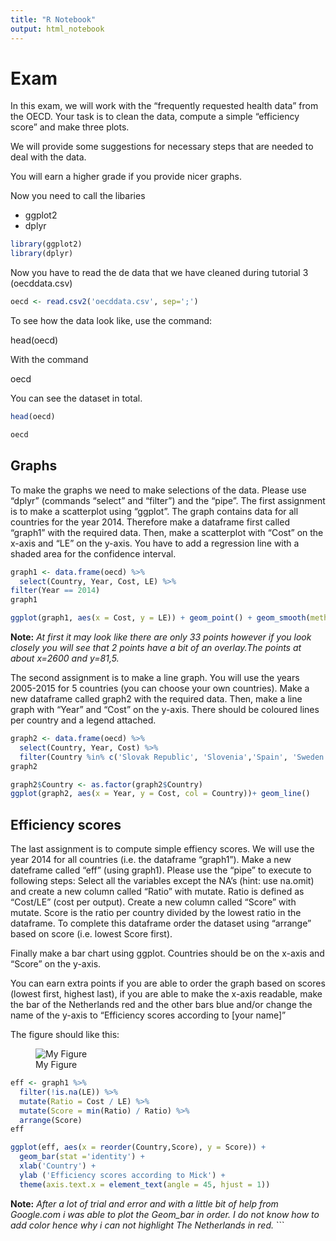 ---
title: "R Notebook"
output: html_notebook
---

# Exam

In this exam, we will work with the "frequently requested health data" from the OECD.
Your task is to clean the data, compute a simple "efficiency score" and make three plots. 

We will provide some suggestions for necessary steps that are needed to deal with the data.

You will earn a higher grade if you provide nicer graphs.  

Now you need to call the libaries

* ggplot2
* dplyr



```{r}
library(ggplot2)
library(dplyr)
```


Now you have to read the de data that we have cleaned during tutorial 3 (oecddata.csv)

```{r}
oecd <- read.csv2('oecddata.csv', sep=';')

```

To see how the data look like, use the command:

head(oecd)

With the command

oecd


You can see the dataset in total.

```{r}
head(oecd)
```
```{r}
oecd
```

## Graphs

To make the graphs we need to make selections of the data. Please use "dplyr" (commands "select" and "filter") and the "pipe". The first assignment is to make a scatterplot using "ggplot". The graph contains data for all countries for the year 2014. Therefore make a dataframe first called "graph1" with the required data.
Then, make a scatterplot with "Cost" on the x-axis and "LE" on the y-axis. You have to add a regression line with a shaded area for the confidence interval.


```{r}
graph1 <- data.frame(oecd) %>%
  select(Country, Year, Cost, LE) %>%
filter(Year == 2014)
graph1
```


```{r}
ggplot(graph1, aes(x = Cost, y = LE)) + geom_point() + geom_smooth(method=lm)
```
**Note:**
*At first it may look like there are only 33 points however if you look closely you will see that 2 points have a bit of an overlay.The points at about x=2600 and y=81,5.*

The second assignment is to make a line graph. You will use the years 2005-2015 for 5 countries (you can choose your own countries). Make a new dataframe called graph2 with the required data. Then, make a line graph with "Year"  and "Cost" on the y-axis. There should be coloured lines per country and a legend attached. 


```{r}
graph2 <- data.frame(oecd) %>%
  select(Country, Year, Cost) %>%
  filter(Country %in% c('Slovak Republic', 'Slovenia','Spain', 'Sweden', 'Switzerland'))
graph2
```
```{r}
graph2$Country <- as.factor(graph2$Country)
ggplot(graph2, aes(x = Year, y = Cost, col = Country))+ geom_line()
```

## Efficiency scores

The last assignment is to compute simple effiency scores. We will use the year 2014 for all countries (i.e. the dataframe "graph1").
Make a new dateframe called "eff" (using graph1). Please use the "pipe" to execute to following steps:
Select all the variables except the NA's (hint: use na.omit) and create a new column called "Ratio" with mutate. Ratio is defined as "Cost/LE" (cost per output).
Create a new column called "Score" with mutate. Score is the ratio per country divided by the lowest ratio in the dataframe.
To complete this dataframe order the dataset using "arrange" based on score (i.e. lowest Score first).


Finally make a bar chart using ggplot. Countries should be on the x-axis and "Score" on the y-axis. 



You can earn extra points if you are able to order the graph based on scores (lowest first, highest last), if you are able to make the x-axis readable, make the bar of the Netherlands red and the other bars blue and/or change the name of the y-axis to "Efficiency scores according to [your name]" 


The figure should like this:

![My Figure](eff.png)


```{r}
eff <- graph1 %>%
  filter(!is.na(LE)) %>%
  mutate(Ratio = Cost / LE) %>%
  mutate(Score = min(Ratio) / Ratio) %>%
  arrange(Score)
eff


```

```{r}
ggplot(eff, aes(x = reorder(Country,Score), y = Score)) + 
  geom_bar(stat ='identity') + 
  xlab('Country') + 
  ylab ('Efficiency scores according to Mick') + 
  theme(axis.text.x = element_text(angle = 45, hjust = 1))
```

**Note:**
*After a lot of trial and error and with a little bit of help from Google.com i was able to plot the Geom_bar in order. I do not know how to add color hence why i can not highlight The Netherlands in red.*
```


